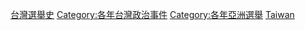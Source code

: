 [[Category:台灣選舉史|]]
[[Category:各年台灣政治事件|Category:各年台灣政治事件]]
[[Category:各年亞洲選舉|Category:各年亞洲選舉]]
[[Category:各年各国选举|Taiwan]]